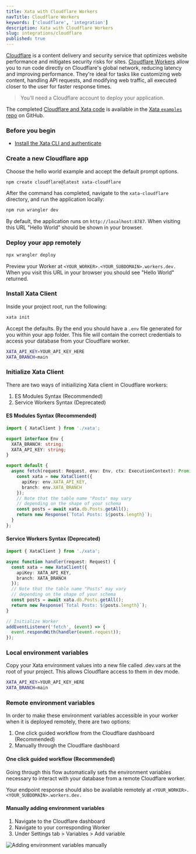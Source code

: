 ```yaml
---
title: Xata with Cloudflare Workers
navTitle: Cloudflare Workers
keywords: ['cloudflare', 'integration']
description: Xata with Cloudflare Workers
slug: integrations/cloudflare
published: true
---
```


[Cloudflare](https://www.cloudflare.com/en-gb/) is a content delivery and security service that optimizes website performance and mitigates security risks for sites. [Cloudflare Workers](https://workers.cloudflare.com/) allow you to run code directly on Cloudflare's global network, reducing latency and improving performance. They're ideal for tasks like customizing web content, handling API requests, and modifying web traffic, all executed closer to the user for faster response times.

> You'll need a Cloudflare account to deploy your application.

The completed [Cloudflare and Xata code](https://github.com/xataio/examples/tree/main/apps/getting-started-cloudflare-workers) is available in the [Xata `examples` repo](https://github.com/xataio/examples) on GitHub.

### Before you begin

- [Install the Xata CLI and authenticate](https://xata.io/docs/getting-started/installation)

### Create a new Cloudflare app

Choose the hello world example and accept the default prompt options.

```sh
npm create cloudflare@latest xata-cloudflare
```

After the command has completed, navigate to the `xata-cloudflare` directory, and run the application locally:

```sh
npm run wrangler dev
```

By default, the application runs on `http://localhost:8787`. When visiting this URL "Hello World" should be shown in your browser.

### Deploy your app remotely

```sh
npx wrangler deploy
```

Preview your Worker at `<YOUR_WORKER>.<YOUR_SUBDOMAIN>.workers.dev.` When you visit this URL in your browser you should see "Hello World" returned.

### Install Xata Client

Inside your project root, run the following:

```sh
xata init
```

Accept the defaults. By the end you should have a `.env` file generated for you within your app folder. This file will contain the correct credentials to access your database from your Cloudflare worker.

```bash title=".env"
XATA_API_KEY=YOUR_API_KEY_HERE
XATA_BRANCH=main
```

### Initialize Xata Client

There are two ways of initiailizing Xata client in Cloudflare workers:

1.  ES Modules Syntax (Recommended)
2.  Service Workers Syntax (Deprecated)

#### ES Modules Syntax (Recommended)

```ts title="src/index.ts"
import { XataClient } from './xata';

export interface Env {
  XATA_BRANCH: string;
  XATA_API_KEY: string;
}

export default {
  async fetch(request: Request, env: Env, ctx: ExecutionContext): Promise<Response> {
    const xata = new XataClient({
      apiKey: env.XATA_API_KEY,
      branch: env.XATA_BRANCH
    });
    // Note that the table name "Posts" may vary
    // depending on the shape of your schema
    const posts = await xata.db.Posts.getAll();
    return new Response(`Total Posts: ${posts.length}`);
  }
};
```

#### Service Workers Syntax (Deprecated)

```ts title="src/index.ts"
import { XataClient } from './xata';

async function handler(request: Request) {
  const xata = new XataClient({
    apiKey: XATA_API_KEY,
    branch: XATA_BRANCH
  });
  // Note that the table name "Posts" may vary
  // depending on the shape of your schema
  const posts = await xata.db.Posts.getAll();
  return new Response(`Total Posts: ${posts.length}`);
}

// Initialize Worker
addEventListener('fetch', (event) => {
  event.respondWith(handler(event.request));
});
```

### Local environment variables

Copy your Xata environment values into a new file called .dev.vars at the root of your project. This allows Cloudflare access to them in dev mode.

```bash title=".dev.vars"
XATA_API_KEY=YOUR_API_KEY_HERE
XATA_BRANCH=main
```

### Remote environment variables

In order to make these environment variables accessible in your worker when it is deployed remotely, there are two options:

1.  One click guided workflow from the Cloudflare dashboard (Recommended)
2.  Manually through the Cloudflare dashboard

#### One click guided workflow (Recommended)

Going through this flow automatically sets the environment variables necessary to interact with your database from a remote Cloudflare worker.

Your endpoint response should also be available remotely at `<YOUR_WORKER>.<YOUR_SUBDOMAIN>.workers.dev.`

#### Manually adding environment variables

1.  Navigate to the Cloudflare dashboard
2.  Navigate to your corresponding Worker
3.  Under Settings tab > Variables > Add variable

![Adding environment variables manually](images/cloudflare-manual-env.png)
